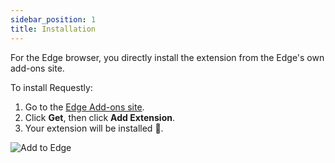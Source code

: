 ```yaml
---
sidebar_position: 1
title: Installation
---
```


For the Edge browser, you directly install the extension from the Edge's own add-ons site.

To install Requestly:
<ol>
    <li>Go to the <a href="https://microsoftedge.microsoft.com/addons/detail/redirect-url-modify-head/ehghoapnlpepjmfbgaomdiilchcjemak">Edge Add-ons site</a>.</li>
    <li>Click <b>Get</b>, then click <b>Add Extension</b>.</li>
    <li>Your extension will be installed 🎉.</li>
</ol>

![Add to Edge](/img/docs/edge-store.png)
